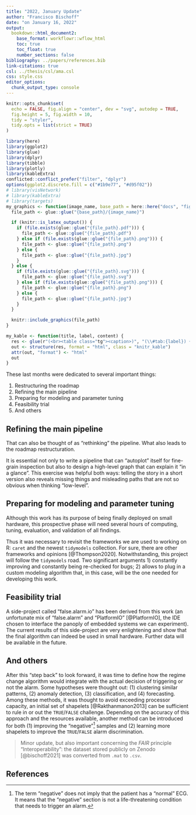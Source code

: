 ```yaml
---
title: "2022, January Update"
author: "Francisco Bischoff"
date: "on January 16, 2022"
output:
  bookdown::html_document2:
    base_format: workflowr::wflow_html
    toc: true
    toc_float: true
    number_sections: false
bibliography: ../papers/references.bib
link-citations: true
csl: ../thesis/csl/ama.csl
css: style.css
editor_options:
  chunk_output_type: console
---
```


```r
knitr::opts_chunk$set(
  echo = FALSE, fig.align = "center", dev = "svg", autodep = TRUE,
  fig.height = 5, fig.width = 10,
  tidy = "styler",
  tidy.opts = list(strict = TRUE)
)

library(here)
library(ggplot2)
library(glue)
library(dplyr)
library(tibble)
library(plotly)
library(kableExtra)
conflicted::conflict_prefer("filter", "dplyr")
options(ggplot2.discrete.fill = c("#1b9e77", "#d95f02"))
# library(visNetwork)
# library(kableExtra)
# library(targets)
my_graphics <- function(image_name, base_path = here::here("docs", "figure")) {
  file_path <- glue::glue("{base_path}/{image_name}")

  if (knitr::is_latex_output()) {
    if (file.exists(glue::glue("{file_path}.pdf"))) {
      file_path <- glue::glue("{file_path}.pdf")
    } else if (file.exists(glue::glue("{file_path}.png"))) {
      file_path <- glue::glue("{file_path}.png")
    } else {
      file_path <- glue::glue("{file_path}.jpg")
    }
  } else {
    if (file.exists(glue::glue("{file_path}.svg"))) {
      file_path <- glue::glue("{file_path}.svg")
    } else if (file.exists(glue::glue("{file_path}.png"))) {
      file_path <- glue::glue("{file_path}.png")
    } else {
      file_path <- glue::glue("{file_path}.jpg")
    }
  }

  knitr::include_graphics(file_path)
}

my_kable <- function(title, label, content) {
  res <- glue(r"(<br><table class="tg"><caption>)", "(\\#tab:{label}) {title}", r"(</caption>{content}</table>)")
  out <- structure(res, format = "html", class = "knitr_kable")
  attr(out, "format") <- "html"
  out
}
```

These last months were dedicated to several important things:

1. Restructuring the roadmap
2. Refining the main pipeline
3. Preparing for modeling and parameter tuning
4. Feasibility trial
5. And others

## Refining the main pipeline

That can also be thought of as "rethinking" the pipeline. What also leads to the roadmap
restructuration.

It is essential not only to write a pipeline that can "autoplot" itself for fine-grain inspection
but also to design a high-level graph that can explain it "in a glance". This exercise was helpful
both ways: telling the story in a short version also reveals missing things and misleading paths
that are not so obvious when thinking "low-level".

## Preparing for modeling and parameter tuning

Although this work has its purpose of being finally deployed on small hardware, this prospective
phase will need several hours of computing, tuning, evaluation, and validation of all findings.

Thus it was necessary to revisit the frameworks we are used to working on R: `caret` and the newest
`tidymodels` collection. For sure, there are other frameworks and opinions [@Thompson2020].
Notwithstanding, this project will follow the `tidymodels` road. Two significant arguments 1)
constantly improving and constantly being re-checked for bugs; 2) allows to plug in a custom
modeling algorithm that, in this case, will be the one needed for developing this work.

## Feasibility trial

A side-project called "false.alarm.io" has been derived from this work (an unfortunate mix of
"false.alarm" and "PlatformIO" [@PlatformIO], the IDE chosen to interface the panoply of embedded
systems we can experiment). The current results of this side-project are very enlightening and show
that the final algorithm can indeed be used in small hardware. Further data will be available in
the future.

## And others

After this "step back" to look forward, it was time to define how the regime change algorithm would
integrate with the actual decision of triggering or not the alarm. Some hypotheses were thought out:
(1) clustering similar patterns, (2) anomaly detection, (3) classification, and (4) forecasting.
Among these methods, it was thought to avoid exceeding processor capacity, an initial set of
shapelets [@Rakthanmanon2013] can be sufficient to rule in or out the `TRUE`/`FALSE` challenge.
Depending on the accuracy of this approach and the resources available, another method can be
introduced for both (1) improving the "negative"[^1] samples and (2) learning more shapelets to
improve the `TRUE`/`FALSE` alarm discrimination.

> Minor update, but also important concerning the _FAIR_ principle "Interoperability": the dataset
 stored publicly on Zenodo [@bischoff2021] was converted from `.mat` to `.csv`.

[^1]: The term "negative" does not imply that the patient has a "normal" ECG. It means that the
"negative" section is not a life-threatening condition that needs to trigger an alarm.

## References {-}
